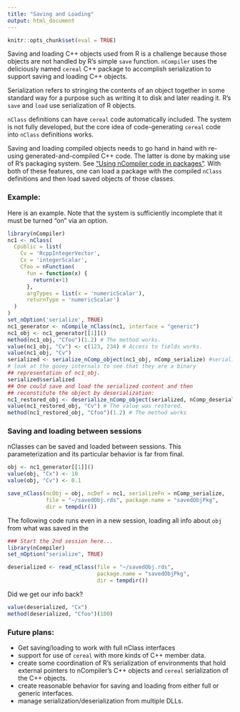 ```yaml
---
title: "Saving and Loading"
output: html_document
---
```


```r
knitr::opts_chunk$set(eval = TRUE)
```

Saving and loading C++ objects used from R is a challenge because those objects are not handled by R's simple `save` function.  `nCompiler` uses the deliciously named `cereal` C++ package to accomplish serialization to support saving and loading C++ objects. 

Serialization refers to stringing the contents of an object together in some standard way for a purpose such as writing it to disk and later reading it.  R's `save` and `load` use serialization of R objects.

`nClass` definitions can have `cereal` code automatically included.  The system is not fully developed,  but the core idea of code-generating `cereal` code into `nClass` definitions works.

Saving and loading compiled objects needs to go hand in hand with re-using generated-and-compiled C++ code.  The latter is done by making use of R's packaging system.  See ["Using nCompiler code in packages"](use_in_packages.html).  With both of these features, one can load a package with the compiled `nClass` definitions and then load saved objects of those classes.

### Example:

Here is an example.  Note that the system is sufficiently incomplete that it must be turned "on" via an option.

```r
library(nCompiler)
nc1 <- nClass(
  Cpublic = list(
    Cv = 'RcppIntegerVector',
    Cx = 'integerScalar',
    Cfoo = nFunction(
      fun = function(x) {
        return(x+1)
      },
      argTypes = list(x = 'numericScalar'),
      returnType = 'numericScalar')
  )
)
set_nOption('serialize', TRUE)
nc1_generator <- nCompile_nClass(nc1, interface = "generic")
nc1_obj <- nc1_generator[[1]]()
method(nc1_obj, "Cfoo")(1.2) # The method works.
value(nc1_obj, "Cv") <- c(123, 234) # Access to fields works.
value(nc1_obj, "Cv") 
serialized <- serialize_nComp_object(nc1_obj, nComp_serialize) #serialize! 
# look at the gooey internals to see that they are a binary
## representation of nc1_obj.
serialized$serialized
## One could save and load the serialized content and then
## reconstitute the object by deserialization:
nc1_restored_obj <- deserialize_nComp_object(serialized, nComp_deserialize) #deserialize!
value(nc1_restored_obj, "Cv") # The value was restored.
method(nc1_restored_obj, "Cfoo")(1.2) # The method works
```
### Saving and loading between sessions

nClasses can be saved and loaded between sessions. This parameterization and
its particular behavior is far from final.

```r

obj <- nc1_generator[[1]]()
value(obj, "Cx") <- 10
value(obj, "Cv") <- 0.1

save_nClass(ncObj = obj, ncDef = nc1, serializeFn = nComp_serialize,
            file = "~/savedObj.rds", package.name = "savedObjPkg", 
            dir = tempdir())
```

The following code runs even in a new session, loading all info about `obj` from
what was saved in the 

```r
### Start the 2nd session here...
library(nCompiler)
set_nOption("serialize", TRUE)

deserialized <- read_nClass(file = "~/savedObj.rds", 
                            package.name = "savedObjPkg", 
                            dir = tempdir())
```

Did we get our info back?

```r
value(deserialized, "Cx")
method(deserialized, "Cfoo")(100)
```



### Future plans:

- Get saving/loading to work with full nClass interfaces
- support for use of `cereal` with more kinds of C++ member data.
- create some coordination of R's serialization of environments that hold external pointers to nCompiler's C++ objects and `cereal` serialization of the C++ objects. 
- create reasonable behavior for saving and loading from either full or generic interfaces.
- manage serialization/deserialization from multiple DLLs.
